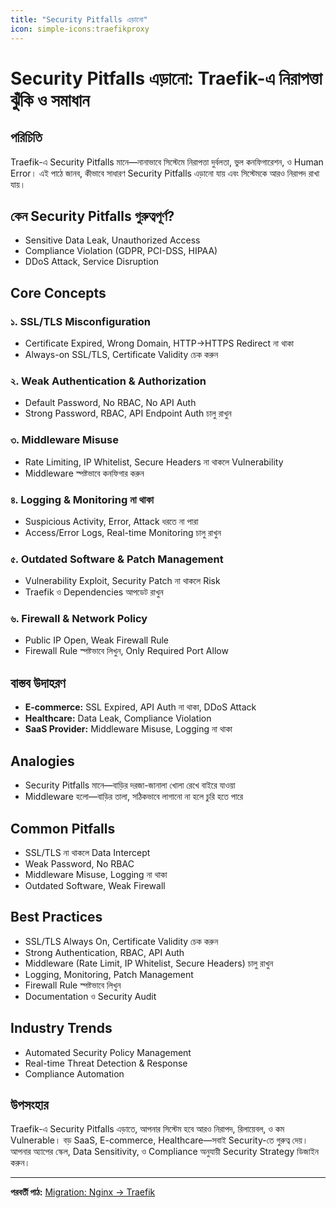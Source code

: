 ```yaml
---
title: "Security Pitfalls এড়ানো"
icon: simple-icons:traefikproxy
---
```


# Security Pitfalls এড়ানো: Traefik-এ নিরাপত্তা ঝুঁকি ও সমাধান

## পরিচিতি

Traefik-এ Security Pitfalls মানে—নানাভাবে সিস্টেমে নিরাপত্তা দুর্বলতা, ভুল কনফিগারেশন, ও Human Error। এই পাঠে জানব, কীভাবে সাধারণ Security Pitfalls এড়ানো যায় এবং সিস্টেমকে আরও নিরাপদ রাখা যায়।

## কেন Security Pitfalls গুরুত্বপূর্ণ?

- Sensitive Data Leak, Unauthorized Access
- Compliance Violation (GDPR, PCI-DSS, HIPAA)
- DDoS Attack, Service Disruption

## Core Concepts

### ১. SSL/TLS Misconfiguration
- Certificate Expired, Wrong Domain, HTTP→HTTPS Redirect না থাকা
- Always-on SSL/TLS, Certificate Validity চেক করুন

### ২. Weak Authentication & Authorization
- Default Password, No RBAC, No API Auth
- Strong Password, RBAC, API Endpoint Auth চালু রাখুন

### ৩. Middleware Misuse
- Rate Limiting, IP Whitelist, Secure Headers না থাকলে Vulnerability
- Middleware স্পষ্টভাবে কনফিগার করুন

### ৪. Logging & Monitoring না থাকা
- Suspicious Activity, Error, Attack ধরতে না পারা
- Access/Error Logs, Real-time Monitoring চালু রাখুন

### ৫. Outdated Software & Patch Management
- Vulnerability Exploit, Security Patch না থাকলে Risk
- Traefik ও Dependencies আপডেট রাখুন

### ৬. Firewall & Network Policy
- Public IP Open, Weak Firewall Rule
- Firewall Rule স্পষ্টভাবে লিখুন, Only Required Port Allow

## বাস্তব উদাহরণ

- **E-commerce:** SSL Expired, API Auth না থাকা, DDoS Attack
- **Healthcare:** Data Leak, Compliance Violation
- **SaaS Provider:** Middleware Misuse, Logging না থাকা

## Analogies

- Security Pitfalls মানে—বাড়ির দরজা-জানালা খোলা রেখে বাইরে যাওয়া
- Middleware হলো—বাড়ির তালা, সঠিকভাবে লাগানো না হলে চুরি হতে পারে

## Common Pitfalls

- SSL/TLS না থাকলে Data Intercept
- Weak Password, No RBAC
- Middleware Misuse, Logging না থাকা
- Outdated Software, Weak Firewall

## Best Practices

- SSL/TLS Always On, Certificate Validity চেক করুন
- Strong Authentication, RBAC, API Auth
- Middleware (Rate Limit, IP Whitelist, Secure Headers) চালু রাখুন
- Logging, Monitoring, Patch Management
- Firewall Rule স্পষ্টভাবে লিখুন
- Documentation ও Security Audit

## Industry Trends

- Automated Security Policy Management
- Real-time Threat Detection & Response
- Compliance Automation

## উপসংহার

Traefik-এ Security Pitfalls এড়াতে, আপনার সিস্টেম হবে আরও নিরাপদ, রিলায়েবল, ও কম Vulnerable। বড় SaaS, E-commerce, Healthcare—সবাই Security-তে গুরুত্ব দেয়। আপনার অ্যাপের স্কেল, Data Sensitivity, ও Compliance অনুযায়ী Security Strategy ডিজাইন করুন।

---

**পরবর্তী পাঠ:** [Migration: Nginx → Traefik](/traefik/migration)
